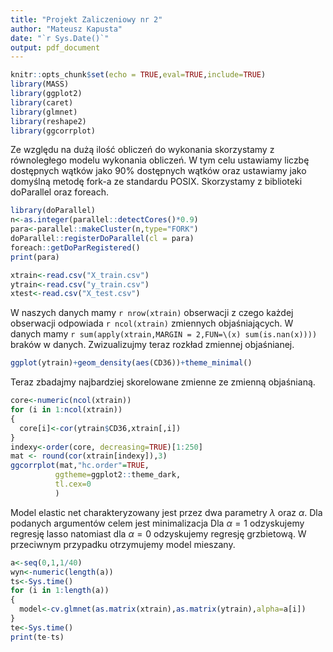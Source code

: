 ```yaml
---
title: "Projekt Zaliczeniowy nr 2"
author: "Mateusz Kapusta"
date: "`r Sys.Date()`"
output: pdf_document
---
```


```r
knitr::opts_chunk$set(echo = TRUE,eval=TRUE,include=TRUE)
library(MASS)
library(ggplot2)
library(caret)
library(glmnet)
library(reshape2)
library(ggcorrplot)
```
\section{Przygotowanie techniczne}
Ze względu na dużą ilość obliczeń do wykonania skorzystamy z równoległego modelu wykonania obliczeń. W tym celu ustawiamy liczbę dostępnych wątków jako $90\%$ dostępnych wątków oraz ustawiamy jako domyślną metodę fork-a ze standardu POSIX. Skorzystamy z biblioteki doParallel oraz foreach.
```r
library(doParallel)
n<-as.integer(parallel::detectCores()*0.9)
para<-parallel::makeCluster(n,type="FORK")
doParallel::registerDoParallel(cl = para)
foreach::getDoParRegistered()
print(para)
```
\section{Eksploracja danych}
```r
xtrain<-read.csv("X_train.csv")
ytrain<-read.csv("y_train.csv")
xtest<-read.csv("X_test.csv")
```
W naszych danych mamy `r nrow(xtrain)` obserwacji z czego każdej obserwacji odpowiada `r ncol(xtrain)` zmiennych objaśniających. W danych mamy `r sum(apply(xtrain,MARGIN = 2,FUN=\(x) sum(is.nan(x))))` braków w danych. Zwizualizujmy teraz rozkład zmiennej objaśnianej.
```r
ggplot(ytrain)+geom_density(aes(CD36))+theme_minimal()
```
Teraz zbadajmy najbardziej skorelowane zmienne ze zmienną objaśnianą. 
```r
core<-numeric(ncol(xtrain))
for (i in 1:ncol(xtrain))
{
  core[i]<-cor(ytrain$CD36,xtrain[,i])
}
indexy<-order(core, decreasing=TRUE)[1:250]
mat <- round(cor(xtrain[indexy]),3)
ggcorrplot(mat,"hc.order"=TRUE,
          ggtheme=ggplot2::theme_dark,
          tl.cex=0
          )
```
\section{Elastic Net}
Model elastic net charakteryzowany jest przez dwa parametry $\lambda$ oraz $\alpha$. Dla podanych argumentów celem jest minimalizacja
\begin{equation}
RSS+\lambda\left( \sum_i \beta_i^2\frac{(1-\alpha)}{2}+\alpha \sum_i|\beta_i|\right)
\end{equation}
Dla $\alpha=1$ odzyskujemy regresję lasso natomiast dla $\alpha=0$ odzyskujemy regresję grzbietową. W przeciwnym przypadku otrzymujemy model mieszany. 
```r
a<-seq(0,1,1/40)
wyn<-numeric(length(a))
ts<-Sys.time()
for (i in 1:length(a))
{
  model<-cv.glmnet(as.matrix(xtrain),as.matrix(ytrain),alpha=a[i])
}
te<-Sys.time()
print(te-ts)
```